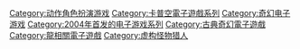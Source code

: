 {{Catmain}}

{{DEFAULTSORT:Monster Hunter}}
[[Category:动作角色扮演游戏|Category:动作角色扮演游戏]]
[[Category:卡普空電子遊戲系列|Category:卡普空電子遊戲系列]]
[[Category:奇幻电子游戏|Category:奇幻电子游戏]]
[[Category:2004年首发的电子游戏系列|Category:2004年首发的电子游戏系列]]
[[Category:古典奇幻電子遊戲|Category:古典奇幻電子遊戲]]
[[Category:龍相關電子遊戲|Category:龍相關電子遊戲]]
[[Category:虚构怪物猎人|Category:虚构怪物猎人]]